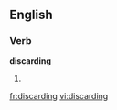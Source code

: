 ==English==

===Verb===
'''discarding'''

# {{present participle of|discard}}

[[fr:discarding]]
[[vi:discarding]]